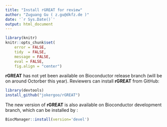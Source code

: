 ```yaml
---
title: "Install rGREAT for review"
author: "Zuguang Gu ( z.gu@dkfz.de )"
date: '`r Sys.Date()`'
output: html_document
---
```


```r
library(knitr)
knitr::opts_chunk$set(
    error = FALSE,
    tidy  = FALSE,
    message = FALSE,
    eval = FALSE,
    fig.align = "center")
```


**rGREAT** has not yet been available on Bioconductor release branch (will be on around Octorber this year). Reviewers can
install **rGREAT** from GitHub:

```r
library(devtools)
install_github("jokergoo/rGREAT")
```


The new version of **rGREAT** is also available on Bioconductor development branch, which can be installed by :

```r
BiocManager::install(version='devel')
```
